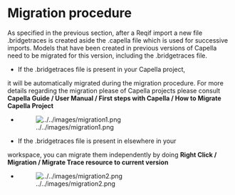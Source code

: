 = Migration procedure =
As specified in the previous section, after a Reqif import a new
file .bridgetraces is created aside the .capella file which is used
for successive imports. Models that have been created in previous
versions of Capella need to be migrated for this version, including
the .bridgetraces file.

* If the .bridgetraces file is present in your Capella project,
it will be automatically migrated during the migration procedure. For
more details regarding the migration please of Capella projects
please consult <b>Capella Guide / User Manual / First steps with
Capella / How to Migrate Capella Project</b>

* [[Image:../../images/migration1.png]]

* If the .bridgetraces file is present in elsewhere in your
workspace, you can migrate them independently by doing <b>Right
Click / Migration / Migrate Trace resource to current version</b>

* [[Image:../../images/migration2.png]]
